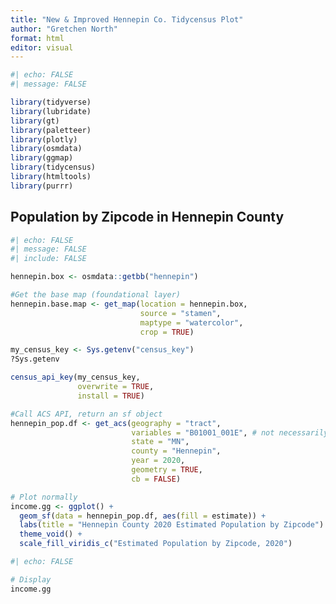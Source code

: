 ```yaml
---
title: "New & Improved Hennepin Co. Tidycensus Plot"
author: "Gretchen North"
format: html
editor: visual
---
```


```r

#| echo: FALSE
#| message: FALSE

library(tidyverse)
library(lubridate)
library(gt)
library(paletteer)
library(plotly)
library(osmdata)
library(ggmap)
library(tidycensus)
library(htmltools)
library(purrr)
```

## Population by Zipcode in Hennepin County 

```r
#| echo: FALSE
#| message: FALSE
#| include: FALSE

hennepin.box <- osmdata::getbb("hennepin")

#Get the base map (foundational layer)
hennepin.base.map <- get_map(location = hennepin.box,
                             source = "stamen",
                             maptype = "watercolor",
                             crop = TRUE)

my_census_key <- Sys.getenv("census_key")
?Sys.getenv

census_api_key(my_census_key, 
               overwrite = TRUE,
               install = TRUE)

#Call ACS API, return an sf object
hennepin_pop.df <- get_acs(geography = "tract",
                           variables = "B01001_001E", # not necessarily informative, but I don't care at this point
                           state = "MN",
                           county = "Hennepin",
                           year = 2020,
                           geometry = TRUE,
                           cb = FALSE)

# Plot normally
income.gg <- ggplot() + 
  geom_sf(data = hennepin_pop.df, aes(fill = estimate)) + 
  labs(title = "Hennepin County 2020 Estimated Population by Zipcode") + 
  theme_void() + 
  scale_fill_viridis_c("Estimated Population by Zipcode, 2020")


```

```r
#| echo: FALSE

# Display
income.gg

```
